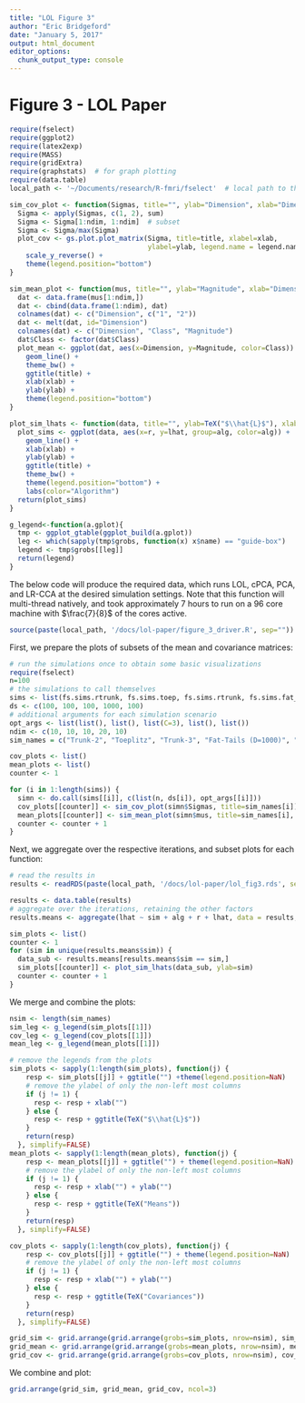 ```yaml
---
title: "LOL Figure 3"
author: "Eric Bridgeford"
date: "January 5, 2017"
output: html_document
editor_options: 
  chunk_output_type: console
---
```


# Figure 3 - LOL Paper

```r
require(fselect)
require(ggplot2)
require(latex2exp)
require(MASS)
require(gridExtra)
require(graphstats)  # for graph plotting
require(data.table)
local_path <- '~/Documents/research/R-fmri/fselect'  # local path to the package

sim_cov_plot <- function(Sigmas, title="", ylab="Dimension", xlab="Dimension", ndim=10, legend.name="norm cov") {
  Sigma <- apply(Sigmas, c(1, 2), sum)
  Sigma <- Sigma[1:ndim, 1:ndim]  # subset
  Sigma <- Sigma/max(Sigma)
  plot_cov <- gs.plot.plot_matrix(Sigma, title=title, xlabel=xlab,
                                  ylabel=ylab, legend.name = legend.name) +
    scale_y_reverse() +
    theme(legend.position="bottom")
}

sim_mean_plot <- function(mus, title="", ylab="Magnitude", xlab="Dimension", ndim=10) {
  dat <- data.frame(mus[1:ndim,])
  dat <- cbind(data.frame(1:ndim), dat)
  colnames(dat) <- c("Dimension", c("1", "2"))
  dat <- melt(dat, id="Dimension")
  colnames(dat) <- c("Dimension", "Class", "Magnitude")
  dat$Class <- factor(dat$Class)
  plot_mean <- ggplot(dat, aes(x=Dimension, y=Magnitude, color=Class)) +
    geom_line() +
    theme_bw() +
    ggtitle(title) +
    xlab(xlab) +
    ylab(ylab) +
    theme(legend.position="bottom")
}

plot_sim_lhats <- function(data, title="", ylab=TeX("$\\hat{L}$"), xlab="Embedded Dimensions") {
  plot_sims <- ggplot(data, aes(x=r, y=lhat, group=alg, color=alg)) +
    geom_line() +
    xlab(xlab) +
    ylab(ylab) +
    ggtitle(title) +
    theme_bw() +
    theme(legend.position="bottom") +
    labs(color="Algorithm")
  return(plot_sims)
}

g_legend<-function(a.gplot){
  tmp <- ggplot_gtable(ggplot_build(a.gplot))
  leg <- which(sapply(tmp$grobs, function(x) x$name) == "guide-box")
  legend <- tmp$grobs[[leg]]
  return(legend)
}
```

The below code will produce the required data, which runs LOL, cPCA, PCA, and LR-CCA at the desired simulation settings. Note that this function will multi-thread natively, and took approximately 7 hours to run on a 96 core machine with $\frac{7}{8}$ of the cores active.

```r
source(paste(local_path, '/docs/lol-paper/figure_3_driver.R', sep=""))
```

First, we prepare the plots of subsets of the mean and covariance matrices:

```r
# run the simulations once to obtain some basic visualizations
require(fselect)
n=100
# the simulations to call themselves
sims <- list(fs.sims.rtrunk, fs.sims.toep, fs.sims.rtrunk, fs.sims.fat_tails, fs.sims.qdtoep)
ds <- c(100, 100, 100, 1000, 100)
# additional arguments for each simulation scenario
opt_args <- list(list(), list(), list(C=3), list(), list())
ndim <- c(10, 10, 10, 20, 10)
sim_names = c("Trunk-2", "Toeplitz", "Trunk-3", "Fat-Tails (D=1000)", "QDA")

cov_plots <- list()
mean_plots <- list()
counter <- 1

for (i in 1:length(sims)) {
  simn <- do.call(sims[[i]], c(list(n, ds[i]), opt_args[[i]]))
  cov_plots[[counter]] <- sim_cov_plot(simn$Sigmas, title=sim_names[i])
  mean_plots[[counter]] <- sim_mean_plot(simn$mus, title=sim_names[i], ndim=ndim[i])
  counter <- counter + 1
}
```

Next, we aggregate over the respective iterations, and subset plots for each function:

```r
# read the results in
results <- readRDS(paste(local_path, '/docs/lol-paper/lol_fig3.rds', sep=""))

results <- data.table(results)
# aggregate over the iterations, retaining the other factors
results.means <- aggregate(lhat ~ sim + alg + r + lhat, data = results, FUN = mean)

sim_plots <- list()
counter <- 1
for (sim in unique(results.means$sim)) {
  data_sub <- results.means[results.means$sim == sim,]
  sim_plots[[counter]] <- plot_sim_lhats(data_sub, ylab=sim)
  counter <- counter + 1
}
```

We merge and combine the plots:

```r
nsim <- length(sim_names)
sim_leg <- g_legend(sim_plots[[1]])
cov_leg <- g_legend(cov_plots[[1]])
mean_leg <- g_legend(mean_plots[[1]])

# remove the legends from the plots
sim_plots <- sapply(1:length(sim_plots), function(j) {
    resp <- sim_plots[[j]] + ggtitle("") +theme(legend.position=NaN)
    # remove the ylabel of only the non-left most columns
    if (j != 1) {
      resp <- resp + xlab("")
    } else {
      resp <- resp + ggtitle(TeX("$\\hat{L}$"))
    }
    return(resp)
  }, simplify=FALSE)
mean_plots <- sapply(1:length(mean_plots), function(j) {
    resp <- mean_plots[[j]] + ggtitle("") + theme(legend.position=NaN)
    # remove the ylabel of only the non-left most columns
    if (j != 1) {
      resp <- resp + xlab("") + ylab("")
    } else {
      resp <- resp + ggtitle(TeX("Means"))
    }
    return(resp)
  }, simplify=FALSE)

cov_plots <- sapply(1:length(cov_plots), function(j) {
    resp <- cov_plots[[j]] + ggtitle("") + theme(legend.position=NaN)
    # remove the ylabel of only the non-left most columns
    if (j != 1) {
      resp <- resp + xlab("") + ylab("")
    } else {
      resp <- resp + ggtitle(TeX("Covariances"))
    }
    return(resp)
  }, simplify=FALSE)

grid_sim <- grid.arrange(grid.arrange(grobs=sim_plots, nrow=nsim), sim_leg, nrow=2, heights=c(.95, .05))
grid_mean <- grid.arrange(grid.arrange(grobs=mean_plots, nrow=nsim), mean_leg, nrow=2, heights=c(.95, .05))
grid_cov <- grid.arrange(grid.arrange(grobs=cov_plots, nrow=nsim), cov_leg, nrow=2, heights=c(.95, .05))
```

We combine and plot:

```r
grid.arrange(grid_sim, grid_mean, grid_cov, ncol=3)
```
